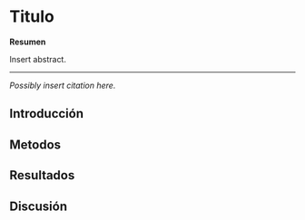 # Titulo

__Resumen__

\noindent 
Insert abstract.

---

\vspace*{\fill}
\noindent
_Possibly insert citation here._
\newpage

## Introducción {#intro2}



## Metodos {#methods2}



## Resultados {#results2}



## Discusión {#discussion2}


